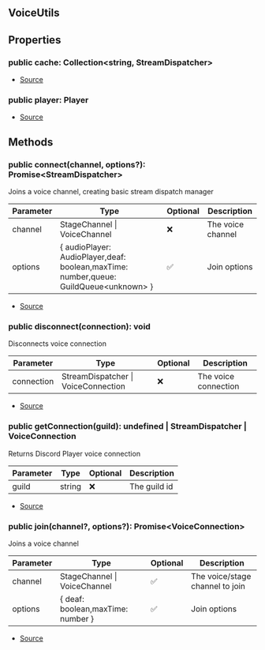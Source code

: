## VoiceUtils



## Properties
### public cache: Collection\<string, StreamDispatcher>
- [Source](https://github.com/Androz2091/discord-player/blob/074396c/packages/discord-player/src/VoiceInterface/VoiceUtils.ts#L9)
### public player: Player
- [Source](https://github.com/Androz2091/discord-player/blob/074396c/packages/discord-player/src/VoiceInterface/VoiceUtils.ts#L15)

## Methods
### public connect(channel, options?): Promise\<StreamDispatcher>
Joins a voice channel, creating basic stream dispatch manager



| Parameter | Type | Optional | Description |
| ----------- | ----------- | ----------- | ----------- |
| channel | StageChannel \| VoiceChannel | ❌ | The voice channel |
| options | \{ audioPlayer: AudioPlayer,deaf: boolean,maxTime: number,queue: GuildQueue\<unknown> } | ✅ | Join options |


- [Source](https://github.com/Androz2091/discord-player/blob/074396c/packages/discord-player/src/VoiceInterface/VoiceUtils.ts#L29)
### public disconnect(connection): void
Disconnects voice connection



| Parameter | Type | Optional | Description |
| ----------- | ----------- | ----------- | ----------- |
| connection | StreamDispatcher \| VoiceConnection | ❌ | The voice connection |


- [Source](https://github.com/Androz2091/discord-player/blob/074396c/packages/discord-player/src/VoiceInterface/VoiceUtils.ts#L74)
### public getConnection(guild): undefined \| StreamDispatcher \| VoiceConnection
Returns Discord Player voice connection



| Parameter | Type | Optional | Description |
| ----------- | ----------- | ----------- | ----------- |
| guild | string | ❌ | The guild id |


- [Source](https://github.com/Androz2091/discord-player/blob/074396c/packages/discord-player/src/VoiceInterface/VoiceUtils.ts#L89)
### public join(channel?, options?): Promise\<VoiceConnection>
Joins a voice channel



| Parameter | Type | Optional | Description |
| ----------- | ----------- | ----------- | ----------- |
| channel | StageChannel \| VoiceChannel | ✅ | The voice/stage channel to join |
| options | \{ deaf: boolean,maxTime: number } | ✅ | Join options |


- [Source](https://github.com/Androz2091/discord-player/blob/074396c/packages/discord-player/src/VoiceInterface/VoiceUtils.ts#L51)
